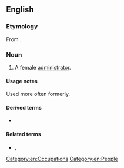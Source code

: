 ==English==

===Etymology===
From {{NL.}} {{m|la|administrātrix}}.

===Noun===
{{en-noun|administratrices|administratixes}}

# A female [[administrator]].

====Usage notes====
Used more often formerly.

====Derived terms====
* {{l|en|administratrixship}}

====Related terms====
* {{l|en|administer}}, {{l|en|administrative}}

[[Category:en:Occupations]]
[[Category:en:People]]